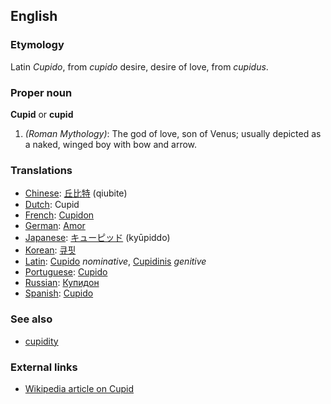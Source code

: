 ==English==

===Etymology===
Latin ''Cupido'', from ''cupido'' desire, desire of love, from ''cupidus''.

===Proper noun===
'''Cupid''' or '''cupid'''
#''(Roman Mythology)'': The god of love, son of Venus; usually depicted as a naked, winged boy with bow and arrow.

===Translations===
*[[Chinese]]: [[丘比特]] (qiubite)
*[[Dutch]]: Cupid
*[[French]]: [[Cupidon]]
*[[German]]: [[Amor]]
*[[Japanese]]: [[キューピッド]] (ky&#363;piddo)
*[[Korean]]: [[큐핏]]
*[[Latin]]: [[Cupido]] ''nominative'', [[Cupidinis]] ''genitive''
*[[Portuguese]]: [[Cupido]]
*[[Russian]]: [[Купидон]]
*[[Spanish]]: [[Cupido]]

===See also===
*[[cupidity]]

===External links===
*[[w:cupid|Wikipedia article on Cupid]]
